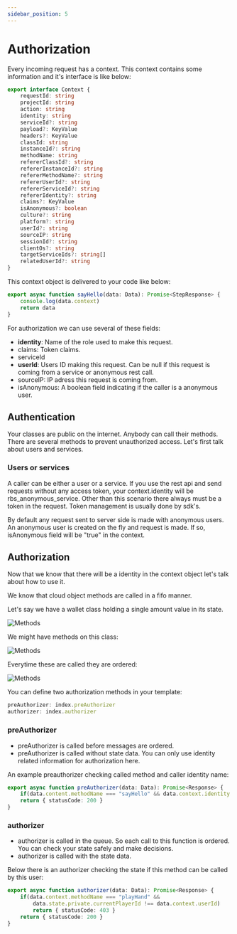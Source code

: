 ```yaml
---
sidebar_position: 5
---
```


# Authorization

Every incoming request has a context. This context contains some information and it's interface is like below:


```typescript
export interface Context {
    requestId: string
    projectId: string
    action: string
    identity: string
    serviceId?: string
    payload?: KeyValue
    headers?: KeyValue
    classId: string
    instanceId?: string
    methodName: string
    refererClassId?: string
    refererInstanceId?: string
    refererMethodName?: string
    refererUserId?: string
    refererServiceId?: string
    refererIdentity?: string
    claims?: KeyValue
    isAnonymous?: boolean
    culture?: string
    platform?: string
    userId?: string
    sourceIP: string
    sessionId?: string
    clientOs?: string
    targetServiceIds?: string[]
    relatedUserId?: string
}
```

This context object is delivered to your code like below:

```typescript
export async function sayHello(data: Data): Promise<StepResponse> {
    console.log(data.context)
    return data
}
```

For authorization we can use several of these fields:

- __identity__: Name of the role used to make this request.
- claims: Token claims.
- serviceId
- __userId__: Users ID making this request. Can be null if this request is coming from a service or anonymous rest call.
- sourceIP: IP adress this request is coming from.
- isAnonymous: A boolean field indicating if the caller is a anonymous user. 

## Authentication

Your classes are public on the internet. Anybody can call their methods. There are several methods to prevent unauthorized access. Let's first talk about users and services.

### Users or services

A caller can be either a user or a service. If you use the rest api and send requests without any access token, your context.identity will be rbs_anonymous_service. Other than this scenario there always must be a token in the request. Token management is usually done by sdk's.

By default any request sent to server side is made with anonymous users. An anonymous user is created on the fly and request is made. If so, isAnonymous field will be "true" in the context.

## Authorization

Now that we know that there will be a identity in the context object let's talk about how to use it.

We know that cloud object methods are called in a fifo manner. 

Let's say we have a wallet class holding a single amount value in its state.

![Methods](/img/wallet_instance.png)

We might have methods on this class:

![Methods](/img/wallet_methods.png)

Everytime these are called they are ordered:

![Methods](/img/wallet_fifo.png)

You can define two authorization methods in your template:

```typescript
preAuthorizer: index.preAuthorizer
authorizer: index.authorizer
```

### preAuthorizer 

- preAuthorizer is called before messages are ordered.
- preAuthorizer is called without state data. You can only use identity related information for authorization here.

An example preauthorizer checking called method and caller identity name:

```typescript
export async function preAuthorizer(data: Data): Promise<Response> {
    if(data.content.methodName === "sayHello" && data.context.identity === "rbs_anonymous_user") return { statusCode: 403 }
    return { statusCode: 200 }
}
```

### authorizer 

- authorizer is called in the queue. So each call to this function is ordered. You can check your state safely and make decisions.
- authorizer is called with the state data.

Below there is an authorizer checking the state if this method can be called by this user:

```typescript
export async function authorizer(data: Data): Promise<Response> {
    if(data.context.methodName === "playHand" && 
        data.state.private.currentPlayerId !== data.context.userId) 
        return { statusCode: 403 }
    return { statusCode: 200 }
}
```